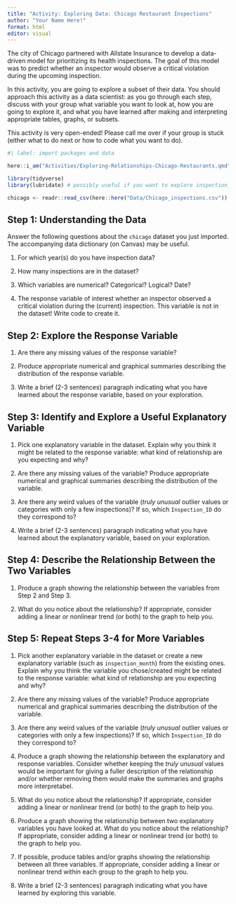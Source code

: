 ```yaml
---
title: "Activity: Exploring Data: Chicago Restaurant Inspections"
author: "Your Name Here!"
format: html
editor: visual
---
```


The city of Chicago partnered with Allstate Insurance to develop a data-driven model for prioritizing its health inspections. The goal of this model was to predict whether an inspector would observe a critical violation during the upcoming inspection.

In this activity, you are going to explore a subset of their data. You should approach this activity as a data scientist: as you go through each step, discuss with your group what variable you want to look at, how you are going to explore it, and what you have learned after making and interpreting appropriate tables, graphs, or subsets.

This activity is very open-ended! Please call me over if your group is stuck (either what to do next or how to code what you want to do).

```r
#| label: import packages and data

here::i_am("Activities/Exploring-Relationships-Chicago-Restaurants.qmd")

library(tidyverse)
library(lubridate) # possibly useful if you want to explore inspection_date

chicago <- readr::read_csv(here::here("Data/Chicago_inspections.csv"))
```

## Step 1: Understanding the Data

Answer the following questions about the `chicago` dataset you just imported. The accompanying data dictionary (on Canvas) may be useful.

1.  For which year(s) do you have inspection data?

2.  How many inspections are in the dataset?

3.  Which variables are numerical? Categorical? Logical? Date?

4.  The response variable of interest whether an inspector observed a critical violation during the (current) inspection. This variable is not in the dataset! Write code to create it.

## Step 2: Explore the Response Variable

1.  Are there any missing values of the response variable?

2.  Produce appropriate numerical and graphical summaries describing the distribution of the response variable.

3.  Write a brief (2-3 sentences) paragraph indicating what you have learned about the response variable, based on your exploration.

## Step 3: Identify and Explore a Useful Explanatory Variable

1.  Pick one explanatory variable in the dataset. Explain why you think it might be related to the response variable: what kind of relationship are you expecting and why?

2.  Are there any missing values of the variable? Produce appropriate numerical and graphical summaries describing the distribution of the variable.

3.  Are there any weird values of the variable (*truly unusual* outlier values or categories with only a few inspections)? If so, which `Inspection_ID` do they correspond to?

4.  Write a brief (2-3 sentences) paragraph indicating what you have learned about the explanatory variable, based on your exploration.

## Step 4: Describe the Relationship Between the Two Variables

1.  Produce a graph showing the relationship between the variables from Step 2 and Step 3.

2.  What do you notice about the relationship? If appropriate, consider adding a linear or nonlinear trend (or both) to the graph to help you.

## Step 5: Repeat Steps 3-4 for More Variables

1.  Pick another explanatory variable in the dataset or create a new explanatory variable (such as `inspection_month`) from the existing ones. Explain why you think the variable you chose/created might be related to the response variable: what kind of relationship are you expecting and why?

2.  Are there any missing values of the variable? Produce appropriate numerical and graphical summaries describing the distribution of the variable.

3.  Are there any weird values of the variable (*truly unusual* outlier values or categories with only a few inspections)? If so, which `Inspection_ID` do they correspond to?

4.  Produce a graph showing the relationship between the explanatory and response variables. Consider whether keeping the *truly unusual* values would be important for giving a fuller description of the relationship and/or whether removing them would make the summaries and graphs more interpretabel.

5.  What do you notice about the relationship? If appropriate, consider adding a linear or nonlinear trend (or both) to the graph to help you.

6.  Produce a graph showing the relationship between two explanatory variables you have looked at. What do you notice about the relationship? If appropriate, consider adding a linear or nonlinear trend (or both) to the graph to help you.

7.  If possible, produce tables and/or graphs showing the relationship between all three variables. If appropriate, consider adding a linear or nonlinear trend within each group to the graph to help you.

8.  Write a brief (2-3 sentences) paragraph indicating what you have learned by exploring this variable.
